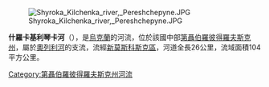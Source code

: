 [[Image:Shyroka_Kilchenka_river,_Pereshchepyne.JPG|right]]

'''什羅卡基利琴卡河'''（{{lang-uk|Широка Кільченька}}），是[[烏克蘭|烏克蘭]]的河流，位於該國中部[[第聶伯羅彼得羅夫斯克州|第聶伯羅彼得羅夫斯克州]]，屬於[[奧列利河|奧列利河]]的支流，流經[[新莫斯科斯克區|新莫斯科斯克區]]，河道全長26公里，流域面積104平方公里。

{{DEFAULTSORT:Широка Кільченька}}
[[Category:第聶伯羅彼得羅夫斯克州河流|Category:第聶伯羅彼得羅夫斯克州河流]]


{{Ukraine-river-stub}}